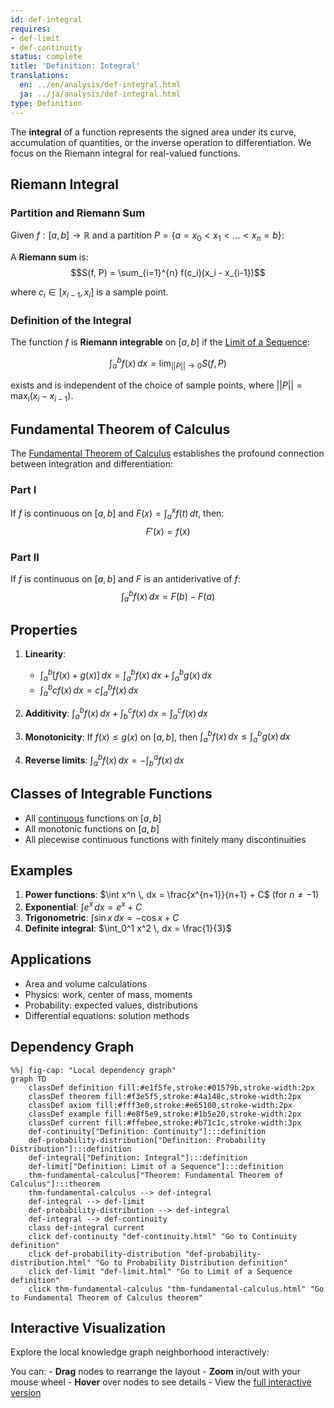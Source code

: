 ```yaml
---
id: def-integral
requires:
- def-limit
- def-continuity
status: complete
title: 'Definition: Integral'
translations:
  en: ../en/analysis/def-integral.html
  ja: ../ja/analysis/def-integral.html
type: Definition
---
```


The **integral** of a function represents the signed area under its curve, accumulation of quantities, or the inverse operation to differentiation. We focus on the Riemann integral for real-valued functions.

## Riemann Integral

### Partition and Riemann Sum

Given $f: [a,b] \to \mathbb{R}$ and a partition $P = \{a = x_0 < x_1 < ... < x_n = b\}$:

A **Riemann sum** is:
$$S(f, P) = \sum_{i=1}^{n} f(c_i)(x_i - x_{i-1})$$

where $c_i \in [x_{i-1}, x_i]$ is a sample point.

### Definition of the Integral

The function $f$ is **Riemann integrable** on $[a,b]$ if the [Limit of a Sequence](def-limit.qmd):

$$\int_a^b f(x) \, dx = \lim_{||P|| \to 0} S(f, P)$$

exists and is independent of the choice of sample points, where $||P|| = \max_i (x_i - x_{i-1})$.

## Fundamental Theorem of Calculus

The [Fundamental Theorem of Calculus](thm-fundamental-calculus.qmd) establishes the profound connection between integration and differentiation:

### Part I
If $f$ is continuous on $[a,b]$ and $F(x) = \int_a^x f(t) \, dt$, then:
$$F'(x) = f(x)$$

### Part II
If $f$ is continuous on $[a,b]$ and $F$ is an antiderivative of $f$:
$$\int_a^b f(x) \, dx = F(b) - F(a)$$

## Properties

1. **Linearity**:
   - $\int_a^b [f(x) + g(x)] \, dx = \int_a^b f(x) \, dx + \int_a^b g(x) \, dx$
   - $\int_a^b cf(x) \, dx = c\int_a^b f(x) \, dx$

2. **Additivity**: $\int_a^b f(x) \, dx + \int_b^c f(x) \, dx = \int_a^c f(x) \, dx$

3. **Monotonicity**: If $f(x) \leq g(x)$ on $[a,b]$, then $\int_a^b f(x) \, dx \leq \int_a^b g(x) \, dx$

4. **Reverse limits**: $\int_a^b f(x) \, dx = -\int_b^a f(x) \, dx$

## Classes of Integrable Functions

- All [continuous](def-continuity.qmd) functions on $[a,b]$
- All monotonic functions on $[a,b]$
- All piecewise continuous functions with finitely many discontinuities

## Examples

1. **Power functions**: $\int x^n \, dx = \frac{x^{n+1}}{n+1} + C$ (for $n \neq -1$)
2. **Exponential**: $\int e^x \, dx = e^x + C$
3. **Trigonometric**: $\int \sin x \, dx = -\cos x + C$
4. **Definite integral**: $\int_0^1 x^2 \, dx = \frac{1}{3}$

## Applications

- Area and volume calculations
- Physics: work, center of mass, moments
- Probability: expected values, distributions
- Differential equations: solution methods

## Dependency Graph

```mermaid
%%| fig-cap: "Local dependency graph"
graph TD
    classDef definition fill:#e1f5fe,stroke:#01579b,stroke-width:2px
    classDef theorem fill:#f3e5f5,stroke:#4a148c,stroke-width:2px
    classDef axiom fill:#fff3e0,stroke:#e65100,stroke-width:2px
    classDef example fill:#e8f5e9,stroke:#1b5e20,stroke-width:2px
    classDef current fill:#ffebee,stroke:#b71c1c,stroke-width:3px
    def-continuity["Definition: Continuity"]:::definition
    def-probability-distribution["Definition: Probability Distribution"]:::definition
    def-integral["Definition: Integral"]:::definition
    def-limit["Definition: Limit of a Sequence"]:::definition
    thm-fundamental-calculus["Theorem: Fundamental Theorem of Calculus"]:::theorem
    thm-fundamental-calculus --> def-integral
    def-integral --> def-limit
    def-probability-distribution --> def-integral
    def-integral --> def-continuity
    class def-integral current
    click def-continuity "def-continuity.html" "Go to Continuity definition"
    click def-probability-distribution "def-probability-distribution.html" "Go to Probability Distribution definition"
    click def-limit "def-limit.html" "Go to Limit of a Sequence definition"
    click thm-fundamental-calculus "thm-fundamental-calculus.html" "Go to Fundamental Theorem of Calculus theorem"
```

## Interactive Visualization

Explore the local knowledge graph neighborhood interactively:

::: {.graph-viz data-id="def-integral" data-width="700" data-height="500"}
:::

You can:
- **Drag** nodes to rearrange the layout
- **Zoom** in/out with your mouse wheel
- **Hover** over nodes to see details
- View the [full interactive version](../../output/interactive/def-integral.html){target="_blank"}